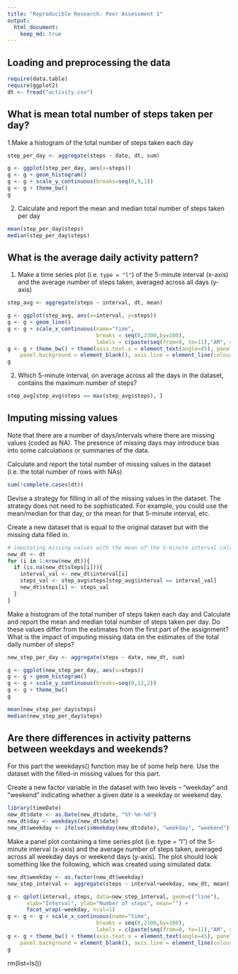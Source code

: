 ```yaml
---
title: "Reproducible Research: Peer Assessment 1"
output: 
  html_document:
    keep_md: true
---
```



## Loading and preprocessing the data

```r
require(data.table)
require(ggplot2)
dt <- fread("activity.csv")
```

## What is mean total number of steps taken per day?

1.Make a histogram of the total number of steps taken each day

```r
step_per_day <- aggregate(steps ~ date, dt, sum)

g <- ggplot(step_per_day, aes(x=steps))
g <- g + geom_histogram()
g <- g + scale_y_continuous(breaks=seq(0,9,1))
g <- g + theme_bw()
g
```

2. Calculate and report the mean and median total number of steps taken per day
```r
mean(step_per_day$steps)
median(step_per_day$steps)
```
## What is the average daily activity pattern?
1. Make a time series plot (i.e. `type = "l"`) of the 5-minute interval (x-axis) and the average number of steps taken, averaged across all days (y-axis)
```r
step_avg <- aggregate(steps ~ interval, dt, mean)

g <- ggplot(step_avg, aes(x=interval, y=steps))
g <- g + geom_line()
g <- g + scale_x_continuous(name="time", 
                            breaks = seq(0,2300,by=100),
                            labels = c(paste(seq(from=0, to=11),"AM", sep=""), "NOON", paste(seq(from=1, to=11),"PM", sep="")))
g <- g + theme_bw() + theme(axis.text.x = element_text(angle=45), panel.grid.major = element_blank(), panel.grid.minor = element_blank(), 
    panel.background = element_blank(), axis.line = element_line(colour = "black"))
g
```

2. Which 5-minute interval, on average across all the days in the dataset, contains the maximum number of steps?

```r
step_avg[step_avg$steps == max(step_avg$steps), ]
```

## Imputing missing values
Note that there are a number of days/intervals where there are missing values (coded as NA). The presence of missing days may introduce bias into some calculations or summaries of the data.

Calculate and report the total number of missing values in the dataset (i.e. the total number of rows with NAs)
```r
sum(!complete.cases(dt))
```
Devise a strategy for filling in all of the missing values in the dataset. The strategy does not need to be sophisticated. For example, you could use the mean/median for that day, or the mean for that 5-minute interval, etc.

Create a new dataset that is equal to the original dataset but with the missing data filled in.

```r
# imputating missing values with the mean of the 5-minute interval calculated earlier
new_dt <- dt
for (i in 1:nrow(new_dt)){
  if (is.na(new_dt$steps[i])){
    interval_val <- new_dt$interval[i]
    steps_val <- step_avg$steps[step_avg$interval == interval_val]
    new_dt$steps[i] <- steps_val
  }
}

```


Make a histogram of the total number of steps taken each day and Calculate and report the mean and median total number of steps taken per day. Do these values differ from the estimates from the first part of the assignment? What is the impact of imputing missing data on the estimates of the total daily number of steps?

```r
new_step_per_day <- aggregate(steps ~ date, new_dt, sum)

g <- ggplot(new_step_per_day, aes(x=steps))
g <- g + geom_histogram()
g <- g + scale_y_continuous(breaks=seq(0,12,2))
g <- g + theme_bw()
g

mean(new_step_per_day$steps)
median(new_step_per_day$steps)
```


## Are there differences in activity patterns between weekdays and weekends?
For this part the weekdays() function may be of some help here. Use the dataset with the filled-in missing values for this part.

Create a new factor variable in the dataset with two levels -- "weekday" and "weekend" indicating whether a given date is a weekday or weekend day.
```r
library(timeDate)
new_dt$date <- as.Date(new_dt$date, "%Y-%m-%d")
new_dt$day <- weekdays(new_dt$date)
new_dt$weekday <- ifelse(isWeekday(new_dt$date), "weekday", "weekend")
```
Make a panel plot containing a time series plot (i.e. type = "l") of the 5-minute interval (x-axis) and the average number of steps taken, averaged across all weekday days or weekend days (y-axis). The plot should look something like the following, which was created using simulated data:

```r
new_dt$weekday <- as.factor(new_dt$weekday)
new_step_interval <- aggregate(steps ~ interval+weekday, new_dt, mean)

g <- qplot(interval, steps, data=new_step_interval, geom=c("line"),
      xlab="Interval", ylab="Number of steps", mean="") + 
      facet_wrap(~weekday, ncol=1)
g <- g <- g + scale_x_continuous(name="time", 
                            breaks = seq(0,2300,by=100),
                            labels = c(paste(seq(from=0, to=11),"AM", sep=""), "NOON", paste(seq(from=1, to=11),"PM", sep="")))
g <- g + theme_bw() + theme(axis.text.x = element_text(angle=45), panel.grid.major = element_blank(), panel.grid.minor = element_blank(), 
    panel.background = element_blank(), axis.line = element_line(colour = "black"))
g
```

rm(list=ls())